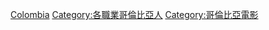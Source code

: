 [[Category:各國電影導演|Colombia]]
[[Category:各職業哥倫比亞人|Category:各職業哥倫比亞人]]
[[Category:哥倫比亞電影|Category:哥倫比亞電影]]